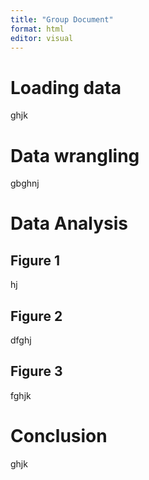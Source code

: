 ```yaml
---
title: "Group Document"
format: html
editor: visual
---
```


# Loading data

ghjk

# Data wrangling

gbghnj

# Data Analysis

## Figure 1

hj

## Figure 2

dfghj

## Figure 3

fghjk

# Conclusion

ghjk
